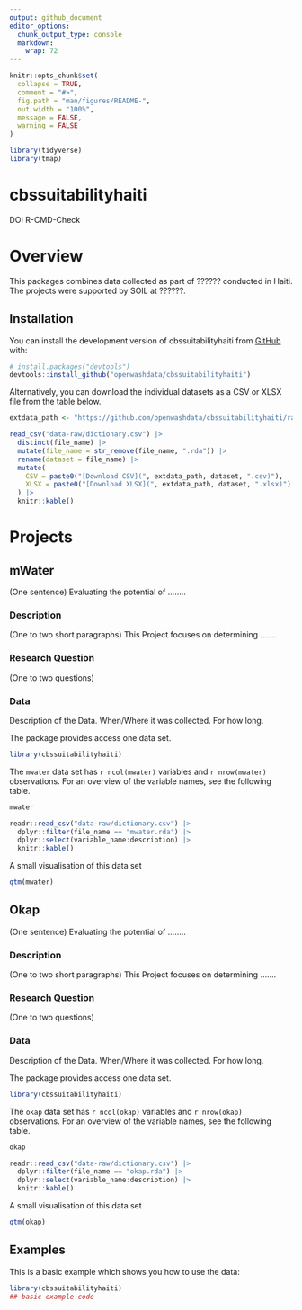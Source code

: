 ```yaml
---
output: github_document
editor_options: 
  chunk_output_type: console
  markdown: 
    wrap: 72
---
```


<!-- README.md is generated from README.Rmd. Please edit that file -->

```r
knitr::opts_chunk$set(
  collapse = TRUE,
  comment = "#>",
  fig.path = "man/figures/README-",
  out.width = "100%",
  message = FALSE,
  warning = FALSE
)

library(tidyverse)
library(tmap)
```

# cbssuitabilityhaiti

<!-- badges: start -->

DOI R-CMD-Check

<!-- badges: end -->

# Overview

This packages combines data collected as part of ?????? conducted in
Haiti. The projects were supported by SOIL at ??????.

## Installation

You can install the development version of cbssuitabilityhaiti from
[GitHub](https://github.com/) with:

``` r
# install.packages("devtools")
devtools::install_github("openwashdata/cbssuitabilityhaiti")
```

Alternatively, you can download the individual datasets as a CSV or XLSX
file from the table below.

```r

extdata_path <- "https://github.com/openwashdata/cbssuitabilityhaiti/raw/main/inst/extdata/"

read_csv("data-raw/dictionary.csv") |> 
  distinct(file_name) |> 
  mutate(file_name = str_remove(file_name, ".rda")) |> 
  rename(dataset = file_name) |> 
  mutate(
    CSV = paste0("[Download CSV](", extdata_path, dataset, ".csv)"),
    XLSX = paste0("[Download XLSX](", extdata_path, dataset, ".xlsx)")
  ) |> 
  knitr::kable()

```

# Projects

## mWater

(One sentence) Evaluating the potential of ........

### Description

(One to two short paragraphs) This Project focuses on determining
.......

### Research Question

(One to two questions)

### Data

Description of the Data. When/Where it was collected. For how long.

The package provides access one data set.

```r
library(cbssuitabilityhaiti)
```

The `mwater` data set has `r ncol(mwater)` variables and `r nrow(mwater)` observations. For an overview of the variable names, see the following table.  

```r
mwater
```

```r
readr::read_csv("data-raw/dictionary.csv") |> 
  dplyr::filter(file_name == "mwater.rda") |> 
  dplyr::select(variable_name:description) |> 
  knitr::kable()
```

A small visualisation of this data set

```r
qtm(mwater)
```

## Okap

(One sentence) Evaluating the potential of ........

### Description

(One to two short paragraphs) This Project focuses on determining
.......

### Research Question

(One to two questions)

### Data

Description of the Data. When/Where it was collected. For how long.

The package provides access one data set.

```r
library(cbssuitabilityhaiti)
```

The `okap` data set has `r ncol(okap)` variables and `r nrow(okap)` observations. For an overview of the variable names, see the following table.  

```r
okap
```

```r
readr::read_csv("data-raw/dictionary.csv") |> 
  dplyr::filter(file_name == "okap.rda") |> 
  dplyr::select(variable_name:description) |> 
  knitr::kable()
```

A small visualisation of this data set

```r
qtm(okap)
```

## Examples

This is a basic example which shows you how to use the data:

```r
library(cbssuitabilityhaiti)
## basic example code
```
